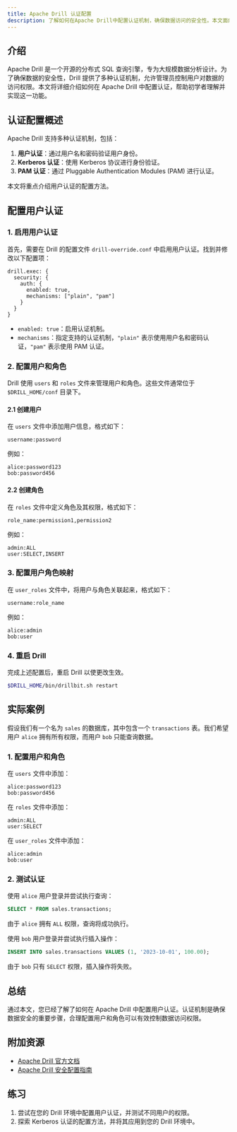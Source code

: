 ```yaml
---
title: Apache Drill 认证配置
description: 了解如何在Apache Drill中配置认证机制，确保数据访问的安全性。本文面向初学者，详细讲解认证配置的步骤和实际应用场景。
---
```


## 介绍

Apache Drill 是一个开源的分布式 SQL 查询引擎，专为大规模数据分析设计。为了确保数据的安全性，Drill 提供了多种认证机制，允许管理员控制用户对数据的访问权限。本文将详细介绍如何在 Apache Drill 中配置认证，帮助初学者理解并实现这一功能。

## 认证配置概述

Apache Drill 支持多种认证机制，包括：

1. **用户认证**：通过用户名和密码验证用户身份。
2. **Kerberos 认证**：使用 Kerberos 协议进行身份验证。
3. **PAM 认证**：通过 Pluggable Authentication Modules (PAM) 进行认证。

本文将重点介绍用户认证的配置方法。

## 配置用户认证

### 1. 启用用户认证

首先，需要在 Drill 的配置文件 `drill-override.conf` 中启用用户认证。找到并修改以下配置项：

```plaintext
drill.exec: {
  security: {
    auth: {
      enabled: true,
      mechanisms: ["plain", "pam"]
    }
  }
}
```

- `enabled: true`：启用认证机制。
- `mechanisms`：指定支持的认证机制，`"plain"` 表示使用用户名和密码认证，`"pam"` 表示使用 PAM 认证。

### 2. 配置用户和角色

Drill 使用 `users` 和 `roles` 文件来管理用户和角色。这些文件通常位于 `$DRILL_HOME/conf` 目录下。

#### 2.1 创建用户

在 `users` 文件中添加用户信息，格式如下：

```plaintext
username:password
```

例如：

```plaintext
alice:password123
bob:password456
```

#### 2.2 创建角色

在 `roles` 文件中定义角色及其权限，格式如下：

```plaintext
role_name:permission1,permission2
```

例如：

```plaintext
admin:ALL
user:SELECT,INSERT
```

### 3. 配置用户角色映射

在 `user_roles` 文件中，将用户与角色关联起来，格式如下：

```plaintext
username:role_name
```

例如：

```plaintext
alice:admin
bob:user
```

### 4. 重启 Drill

完成上述配置后，重启 Drill 以使更改生效。

```bash
$DRILL_HOME/bin/drillbit.sh restart
```

## 实际案例

假设我们有一个名为 `sales` 的数据库，其中包含一个 `transactions` 表。我们希望用户 `alice` 拥有所有权限，而用户 `bob` 只能查询数据。

### 1. 配置用户和角色

在 `users` 文件中添加：

```plaintext
alice:password123
bob:password456
```

在 `roles` 文件中添加：

```plaintext
admin:ALL
user:SELECT
```

在 `user_roles` 文件中添加：

```plaintext
alice:admin
bob:user
```

### 2. 测试认证

使用 `alice` 用户登录并尝试执行查询：

```sql
SELECT * FROM sales.transactions;
```

由于 `alice` 拥有 `ALL` 权限，查询将成功执行。

使用 `bob` 用户登录并尝试执行插入操作：

```sql
INSERT INTO sales.transactions VALUES (1, '2023-10-01', 100.00);
```

由于 `bob` 只有 `SELECT` 权限，插入操作将失败。

## 总结

通过本文，您已经了解了如何在 Apache Drill 中配置用户认证。认证机制是确保数据安全的重要步骤，合理配置用户和角色可以有效控制数据访问权限。

## 附加资源

- [Apache Drill 官方文档](https://drill.apache.org/docs/)
- [Apache Drill 安全配置指南](https://drill.apache.org/docs/security/)

## 练习

1. 尝试在您的 Drill 环境中配置用户认证，并测试不同用户的权限。
2. 探索 Kerberos 认证的配置方法，并将其应用到您的 Drill 环境中。
